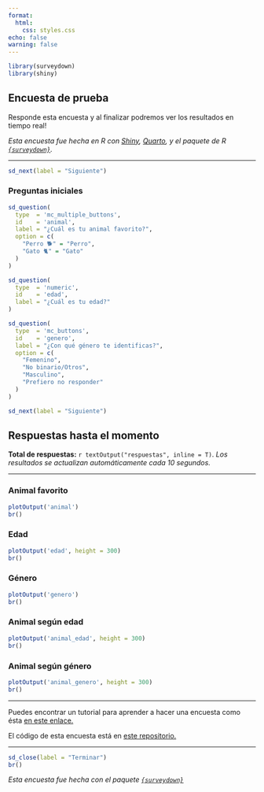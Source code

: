 ```yaml
---
format: 
  html:
    css: styles.css
echo: false
warning: false
---
```


```r
library(surveydown)
library(shiny)
```

::: {#bienvenida .sd-page}

## Encuesta de prueba

Responde esta encuesta y al finalizar podremos ver los resultados en tiempo real!

_Esta encuesta fue hecha en R con [Shiny](https://shiny.posit.co), [Quarto](https://quarto.org/docs/computations/r.html), y el paquete de R [`{surveydown}`](https://surveydown.org)._

----

```r
sd_next(label = "Siguiente")
```

:::


::: {#preguntas_basicas .sd-page}

### Preguntas iniciales

```r
sd_question(
  type  = 'mc_multiple_buttons',
  id    = 'animal',
  label = "¿Cuál es tu animal favorito?",
  option = c(
    "Perro 🐕" = "Perro",
    "Gato 🐈" = "Gato"
  )
)
```

```r
sd_question(
  type  = 'numeric',
  id    = 'edad',
  label = "¿Cuál es tu edad?"
)
```


```r
sd_question(
  type  = 'mc_buttons',
  id    = 'genero',
  label = "¿Con qué género te identificas?",
  option = c(
    "Femenino",
    "No binario/Otros",
    "Masculino",
    "Prefiero no responder"
  )
)
```


```r
sd_next(label = "Siguiente")
```

:::


::: {#resultados .sd-page}

## Respuestas hasta el momento

**Total de respuestas:** `r textOutput("respuestas", inline = T)`. _Los resultados se actualizan automáticamente cada 10 segundos._

----

### Animal favorito
```r
plotOutput('animal')
br()
```

### Edad
```r
plotOutput('edad', height = 300)
br()
```

### Género
```r
plotOutput('genero')
br()
```


### Animal según edad
```r
plotOutput('animal_edad', height = 300)
br()
```


### Animal según género
```r
plotOutput('animal_genero', height = 300)
br()
```

----

Puedes encontrar un tutorial para aprender a hacer una encuesta como ésta [en este enlace.](https://bastianolea.rbind.io/blog/surveydown_encuestas/)

El código de esta encuesta está en [este repositorio.](https://github.com/bastianolea/encuesta_animales)

----

```r
sd_close(label = "Terminar")
br()
```

_Esta encuesta fue hecha con el paquete [`{surveydown}`](https://surveydown.org)_

:::
